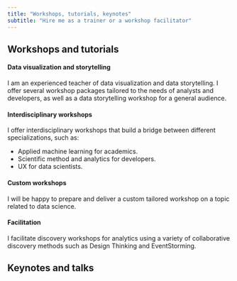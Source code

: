 ```yaml
---
title: "Workshops, tutorials, keynotes"
subtitle: "Hire me as a trainer or a workshop facilitator"
---
```


## Workshops and tutorials 

::: {.service-list}
#### Data visualization and storytelling
I am an experienced teacher of data visualization and data storytelling. I offer several workshop packages tailored to the needs of analysts and developers, as well as a data storytelling workshop for a general audience.

#### Interdisciplinary workshops
I offer interdisciplinary workshops that build a bridge between different specializations, such as: 

- Applied machine learning for academics.  
- Scientific method and analytics for developers.   
- UX for data scientists.  

#### Custom workshops
I will be happy to prepare and deliver a custom tailored workshop on a topic related to data science.

#### Facilitation
I facilitate discovery workshops for analytics using a variety of collaborative discovery methods such as Design Thinking and EventStorming.
::: 

## Keynotes and talks  
